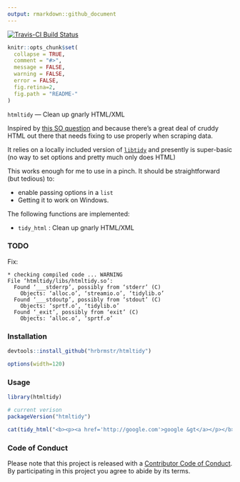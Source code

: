 ```yaml
---
output: rmarkdown::github_document
---
```

[![Travis-CI Build Status](https://travis-ci.org/hrbrmstr/htmltidy.svg?branch=master)](https://travis-ci.org/hrbrmstr/htmltidy) 

<!-- README.md is generated from README.Rmd. Please edit that file -->

```r
knitr::opts_chunk$set(
  collapse = TRUE,
  comment = "#>",
  message = FALSE,
  warning = FALSE,
  error = FALSE,
  fig.retina=2,
  fig.path = "README-"
)
```

`htmltidy` — Clean up gnarly HTML/XML

Inspired by [this SO question](http://stackoverflow.com/questions/37061873/identify-a-weblink-in-bold-in-r) and because there's a great deal of cruddy HTML out there that needs fixing to use properly when scraping data.

It relies on a locally included version of [`libtidy`](http://www.html-tidy.org/) and presently is super-basic (no way to set options and pretty much only does HTML)

This works enough for me to use in a pinch. It should be straightforward (but tedious) to:

- enable passing options in a `list`
- Getting it to work on Windows.

The following functions are implemented:

- `tidy_html` : Clean up gnarly HTML/XML

### TODO

Fix:

```text
* checking compiled code ... WARNING
File ‘htmltidy/libs/htmltidy.so’:
  Found ‘___stderrp’, possibly from ‘stderr’ (C)
    Objects: ‘alloc.o’, ‘streamio.o’, ‘tidylib.o’
  Found ‘___stdoutp’, possibly from ‘stdout’ (C)
    Objects: ‘sprtf.o’, ‘tidylib.o’
  Found ‘_exit’, possibly from ‘exit’ (C)
    Objects: ‘alloc.o’, ‘sprtf.o’
```

### Installation

```r
devtools::install_github("hrbrmstr/htmltidy")
```

```r
options(width=120)
```

### Usage

```r
library(htmltidy)

# current verison
packageVersion("htmltidy")

cat(tidy_html("<b><p><a href='http://google.com'>google &gt</a></p></b>"))
```

### Code of Conduct

Please note that this project is released with a [Contributor Code of Conduct](CONDUCT.md). 
By participating in this project you agree to abide by its terms.
